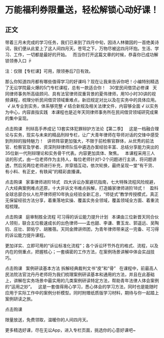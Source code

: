 # 万能福利券限量送，轻松解锁心动好课！
## 正文
带着三月未完成的学习任务，我们已来到了四月中旬，因诗人林徽因的一首绝美诗词，我们便从此爱上了这人间四月天。苍穹之下，万物尽被这四月环抱。生活、学习、工作，一切都是最好的开始。
 
而当你打开这篇文章的时候，恭喜你已成功解锁领券入口 ☟
 


注：仅限【专栏课】可用，限领券后7日有效。

那么你知道四月都有哪些值得学习的好课吗？现在让我来告诉你吧！小编特别精选了无讼学院最火爆的5门专栏课程，总有一款适合你！
 
30堂民间借贷必修课
 
天同律师事务所高级顾问、具有法官律师双重背景的夏伟律师，用10小时30讲的视频课程，梳理分析民间借贷领域重难点，新旧规定对比以及在实务中的具体应用。
 
√ 从专业到实务，体系够完整
√ 结合新规及相关法律文件，内容够全面
√ 以实务为中心，内容直指实践
 
本课程也是近年天同律师事务所在民间借贷领域研究成果的集中呈现。
 

点击购课
 
刑辩高手养成记
13套实体犯罪辩护方法论【第二季】
 
这是一档融合理论与实务，现实与未来的精品刑辩专栏，让广大青年律师在导师对话的交锋中感受到刑辩的独特魅力！
 
讲师阵容更加强大，不限于前检察官群体，从优秀的前法官、检察官及学者、资深刑辩律师队伍中遴选办案经验丰富、总结分享能力突出的35位新一代刑辩理论和实务骨干代表。内容更加具体、聚焦。
 
本课程采用三人谈的形式，由一位老师作为主持人，每位老师针对1-2个问题进行主讲，将问题讲透，然后另两位老师进行补充，并穿插互动，依次轮换，最终呈现一堂“有干货、有小料、有正史，有轶闻”的精彩直播课。
 

点击购课
 
家事律师进阶18式
 
四大诉讼办案避坑指南，七大特殊流程风险规避，八大经典案例难点还原，十大非诉文书难点拆解，打造婚家律师进阶18式！
 
盈科全球总部合伙人杜芹律师把10年执业经验全新汇总，“师徒式”教学传授模式，真正无保留经验方法分享，着重落地实操、覆盖实务全领域，覆盖领域全方面、着重流程梳理。
 

点击购课
 
庭审制胜全流程
可习得的诉讼能力提升计划
 
本课由三位新晋天同合伙人领衔，联合五位极速成长的出色律师——孟也甜、李谦、曹玉龙、郭遥远、吴陶钧、庄壮、郭佑宁、胡雅蓓。天同金牌讲师团，为青年律师带来这一完备、可习得的诉讼能力提升课程。

更加详实、立即可用的“诉讼标准化流程”；各个诉讼环节外在的格式、流程，以及内在的侧重点，把握核心；一套缜密的工作方法，在案例场景讲解中体会实战技巧。
 

点击购课
 
案例研读基本方法
拆解经典裁判文书“皮”和“骨”
 
在课程中，前最高人民法院法官沈丹丹老师将为我们梳理案例研读基本和通用的方法，并且在此基础上，讲解在实务场景中最实用的几类案例研读特定方法，帮助青年法律人体会案例的“运用之妙”。
 
这是一套值得用心学习，悉心体会的学习方法，同时也是能随时应用于实际工作中的案例分析模型。同时附赠纸质版学习材料，期待与你一起踏上案例研读之旅。
 

点击购课
 

限量放送，免费领取，温暖你的人间四月天。

更多精选好课，尽在无讼App，进入专栏页面，挑选你的心意好课吧~
 
